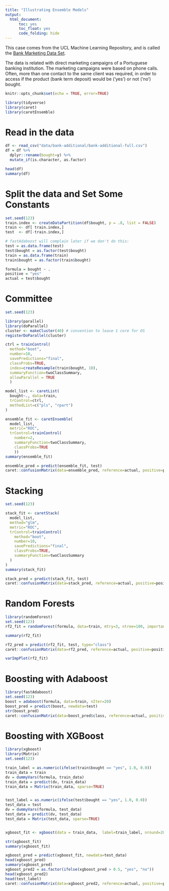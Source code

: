 ```yaml
---
title: "Illustrating Ensemble Models"
output: 
  html_document:
      toc: yes
      toc_float: yes
      code_folding: hide
---
```


This case comes from the UCL Machine Learning Repository, and is called the [Bank Marketing Data Set](https://archive.ics.uci.edu/ml/datasets/bank+marketing).

The data is related with direct marketing campaigns of a Portuguese banking institution. The marketing campaigns were based on phone calls. Often, more than one contact to the same client was required, in order to access if the product (bank term deposit) would be ('yes') or not ('no') bought.

```r
knitr::opts_chunk$set(echo = TRUE, error=TRUE)
```

```r
library(tidyverse)
library(caret)
library(caretEnsemble)
```

# Read in the data

```r
df <- read_csv("data/bank-additional/bank-additional-full.csv")
df = df %>% 
  dplyr::rename(bought=y) %>%
  mutate_if(is.character, as.factor)

head(df)
summary(df)
```

# Split the data and Set Some Constants

```r
set.seed(123)
train.index <- createDataPartition(df$bought, p = .8, list = FALSE)
train <- df[ train.index,]
test  <- df[-train.index,]

# fastAdaboost will complain later if we don't do this:
test = as.data.frame(test)
test$bought = as.factor(test$bought)
train = as.data.frame(train)
train$bought = as.factor(train$bought)

formula = bought ~ .
positive = "yes"
actual = test$bought
```

# Committee

```r
set.seed(123)

library(parallel)
library(doParallel)
cluster <- makeCluster(40) # convention to leave 1 core for OS
registerDoParallel(cluster)

ctrl = trainControl(
  method="boot",
  number=10,
  savePredictions="final",
  classProbs=TRUE,
  index=createResample(train$bought, 10),
  summaryFunction=twoClassSummary,
  allowParallel = TRUE
  )

model_list <- caretList(
  bought~., data=train,
  trControl=ctrl,
  methodList=c("pls", "rpart")
)

ensemble_fit <- caretEnsemble(
  model_list, 
  metric="ROC",
  trControl=trainControl(
    number=2,
    summaryFunction=twoClassSummary,
    classProbs=TRUE
    ))
summary(ensemble_fit)

ensemble_pred = predict(ensemble_fit, test)
caret::confusionMatrix(data=ensemble_pred, reference=actual, positive=positive, dnn=c("Predicted", "Actual"))
```

# Stacking


```r
set.seed(123)

stack_fit <- caretStack(
  model_list,
  method="glm",
  metric="ROC",
  trControl=trainControl(
    method="boot",
    number=10,
    savePredictions="final",
    classProbs=TRUE,
    summaryFunction=twoClassSummary
  )
)
summary(stack_fit)

stack_pred = predict(stack_fit, test)
caret::confusionMatrix(data=stack_pred, reference=actual, positive=positive, dnn=c("Predicted", "Actual"))


```

# Random Forests

```r
library(randomForest)
set.seed(123) 
rf2_fit = randomForest(formula, data=train, mtry=3, ntree=100, importance=TRUE)

summary(rf2_fit)

rf2_pred = predict(rf2_fit, test, type="class") 
caret::confusionMatrix(data=rf2_pred, reference=actual, positive=positive, dnn=c("Predicted", "Actual"))

varImpPlot(rf2_fit)
```

# Boosting with Adaboost

```r
library(fastAdaboost)
set.seed(123)
boost = adaboost(formula, data=train, nIter=20)
boost_pred = predict(boost, newdata=test)
str(boost_pred)
caret::confusionMatrix(data=boost_pred$class, reference=actual, positive=positive, dnn=c("Predicted", "Actual"))
```


# Boosting with XGBoost

```r
library(xgboost)
library(Matrix)
set.seed(123)

train_label = as.numeric(ifelse(train$bought == "yes", 1.0, 0.0))
train_data = train
dv = dummyVars(formula, train_data)
train_data = predict(dv, train_data)
train_data = Matrix(train_data, sparse=TRUE)


test_label = as.numeric(ifelse(test$bought == "yes", 1.0, 0.0))
test_data = test
dv = dummyVars(formula, test_data)
test_data = predict(dv, test_data)
test_data = Matrix(test_data, sparse=TRUE)


xgboost_fit <- xgboost(data = train_data,  label=train_label, nround=20, verbose=2, objective="binary:logistic")

str(xgboost_fit)
summary(xgboost_fit)

xgboost_pred = predict(xgboost_fit, newdata=test_data)
head(xgboost_pred)
summary(xgboost_pred)
xgboost_pred2 = as.factor(ifelse(xgboost_pred > 0.5, "yes", "no"))
head(xgboost_pred2)
head(test_label)
caret::confusionMatrix(data=xgboost_pred2, reference=actual, positive=positive, dnn=c("Predicted", "Actual"))
```

